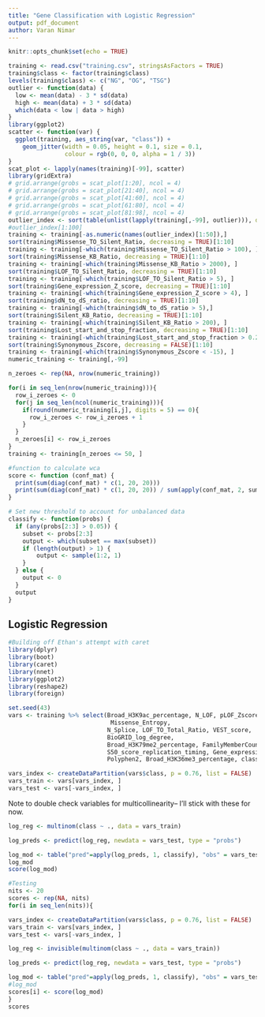```yaml
---
title: "Gene Classification with Logistic Regression"
output: pdf_document
author: Varan Nimar
---
```


```r
knitr::opts_chunk$set(echo = TRUE)
```


```r
training <- read.csv("training.csv", stringsAsFactors = TRUE)
training$class <- factor(training$class)
levels(training$class) <- c("NG", "OG", "TSG")
outlier <- function(data) {
  low <- mean(data) - 3 * sd(data)
  high <- mean(data) + 3 * sd(data)
  which(data < low | data > high)
}
library(ggplot2)
scatter <- function(var) {
  ggplot(training, aes_string(var, "class")) +
    geom_jitter(width = 0.05, height = 0.1, size = 0.1,
                colour = rgb(0, 0, 0, alpha = 1 / 3))
}
scat_plot <- lapply(names(training)[-99], scatter)
library(gridExtra)
# grid.arrange(grobs = scat_plot[1:20], ncol = 4)
# grid.arrange(grobs = scat_plot[21:40], ncol = 4)
# grid.arrange(grobs = scat_plot[41:60], ncol = 4)
# grid.arrange(grobs = scat_plot[61:80], ncol = 4)
# grid.arrange(grobs = scat_plot[81:98], ncol = 4)
outlier_index <- sort(table(unlist(lapply(training[,-99], outlier))), decreasing = TRUE)
#outlier_index[1:100]
training <- training[-as.numeric(names(outlier_index)[1:50]),]
sort(training$Missense_TO_Silent_Ratio, decreasing = TRUE)[1:10]
training <- training[-which(training$Missense_TO_Silent_Ratio > 100), ]
sort(training$Missense_KB_Ratio, decreasing = TRUE)[1:10]
training <- training[-which(training$Missense_KB_Ratio > 2000), ]
sort(training$LOF_TO_Silent_Ratio, decreasing = TRUE)[1:10]
training <- training[-which(training$LOF_TO_Silent_Ratio > 5), ]
sort(training$Gene_expression_Z_score, decreasing = TRUE)[1:10]
training <- training[-which(training$Gene_expression_Z_score > 4), ]
sort(training$dN_to_dS_ratio, decreasing = TRUE)[1:10]
training <- training[-which(training$dN_to_dS_ratio > 5),]
sort(training$Silent_KB_Ratio, decreasing = TRUE)[1:10]
training <- training[-which(training$Silent_KB_Ratio > 200), ]
sort(training$Lost_start_and_stop_fraction, decreasing = TRUE)[1:10]
training <- training[-which(training$Lost_start_and_stop_fraction > 0.2),]
sort(training$Synonymous_Zscore, decreasing = FALSE)[1:10]
training <- training[-which(training$Synonymous_Zscore < -15), ]
numeric_training <- training[,-99]

n_zeroes <- rep(NA, nrow(numeric_training))

for(i in seq_len(nrow(numeric_training))){
  row_i_zeroes <- 0
  for(j in seq_len(ncol(numeric_training))){
    if(round(numeric_training[i,j], digits = 5) == 0){
      row_i_zeroes <- row_i_zeroes + 1
    }
  }
  n_zeroes[i] <- row_i_zeroes
}
training <- training[n_zeroes <= 50, ]
```

```r
#function to calculate wca
score <- function (conf_mat) {
  print(sum(diag(conf_mat) * c(1, 20, 20)))
  print(sum(diag(conf_mat) * c(1, 20, 20)) / sum(apply(conf_mat, 2, sum) * c(1, 20, 20)))
}

# Set new threshold to account for unbalanced data
classify <- function(probs) {
  if (any(probs[2:3] > 0.05)) {
    subset <- probs[2:3]
    output <- which(subset == max(subset))
    if (length(output) > 1) {
        output <- sample(1:2, 1)
    }
  } else {
    output <- 0
  }
  output
}
```

## Logistic Regression
```r
#Building off Ethan's attempt with caret
library(dplyr)
library(boot)
library(caret)
library(nnet)
library(ggplot2)
library(reshape2)
library(foreign)

set.seed(43)
vars <- training %>% select(Broad_H3K9ac_percentage, N_LOF, pLOF_Zscore,
                             Missense_Entropy,
                            N_Splice, LOF_TO_Total_Ratio, VEST_score,
                            BioGRID_log_degree,
                            Broad_H3K79me2_percentage, FamilyMemberCount,
                            S50_score_replication_timing, Gene_expression_Z_score,
                            Polyphen2, Broad_H3K36me3_percentage, class)

vars_index <- createDataPartition(vars$class, p = 0.76, list = FALSE)
vars_train <- vars[vars_index, ] 
vars_test <- vars[-vars_index, ]


```

Note to double check variables for multicollinearity-- I'll stick with these for now.

```r
log_reg <- multinom(class ~ ., data = vars_train) 

log_preds <- predict(log_reg, newdata = vars_test, type = "probs")

log_mod <- table("pred"=apply(log_preds, 1, classify), "obs" = vars_test$class)
log_mod
score(log_mod)
```

```r
#Testing
nits <- 20
scores <- rep(NA, nits)
for(i in seq_len(nits)){

vars_index <- createDataPartition(vars$class, p = 0.76, list = FALSE)
vars_train <- vars[vars_index, ] 
vars_test <- vars[-vars_index, ]

log_reg <- invisible(multinom(class ~ ., data = vars_train)) 

log_preds <- predict(log_reg, newdata = vars_test, type = "probs")

log_mod <- table("pred"=apply(log_preds, 1, classify), "obs" = vars_test$class)
#log_mod
scores[i] <- score(log_mod)
}
scores
```


